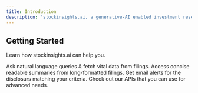 ```yaml
---
title: Introduction
description: 'stockinsights.ai, a generative-AI enabled investment research platform'
---
```


## Getting Started

Learn how stockinsights.ai can help you.

<CardGroup cols={2}>
  <Card
    title="Chat with Filings"
    icon="stars"
    href="https://mintlify.com/docs/settings/global"
  >
    Ask natural language queries & fetch vital data from filings.
  </Card>
  <Card
    title="Access Auto-Generated Summaries"
    icon="palette"
    href="https://mintlify.com/docs/api-playground/openapi"
  >
    Access concise readable summaries from long-formatted filings.
  </Card>
  <Card
    title="Monitor Disclosures"
    icon="screwdriver-wrench"
    href="https://mintlify.com/docs/components/accordion"
  >
    Get email alerts for the disclosurs matching your criteria.
  </Card>
  <Card
    title="Reference APIs"
    icon="code"
    href="https://mintlify.com/showcase"
  >
    Check out our APIs that you can use for advanced needs.
  </Card>
</CardGroup>
